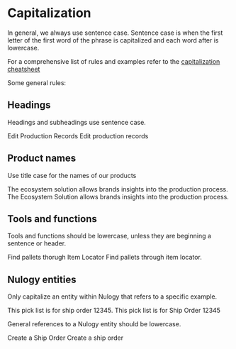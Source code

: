 # Capitalization

In general, we always use sentence case. Sentence case is when the first letter of the first word of the phrase is capitalized and each word after is lowercase.

For a comprehensive list of rules and examples refer to the [capitalization cheatsheet](grammar-and-mechanics/docs/Capitalization-cheat-sheet.pdf) 

Some general rules:

## Headings

Headings and subheadings use sentence case.

<NoExample>Edit Production Records</NoExample>
<YesExample>Edit production records</YesExample>

## Product names

Use title case for the names of our products

<NoExample>
  The ecosystem solution allows brands insights into the production process.
</NoExample>
<YesExample>
  The Ecosystem Solution allows brands insights into the production process.
</YesExample>

## Tools and functions

Tools and functions should be lowercase, unless they are beginning a sentence or header.

<NoExample>Find pallets thorugh Item Locator</NoExample>
<YesExample>Find pallets through item locator.</YesExample>

## Nulogy entities

Only capitalize an entity within Nulogy that refers to a specific example.

<NoExample>This pick list is for ship order 12345.</NoExample>
<YesExample mb="x4">This pick list is for Ship Order 12345</YesExample>

General references to a Nulogy entity should be lowercase.

<NoExample>Create a Ship Order</NoExample>
<YesExample>Create a ship order</YesExample>
